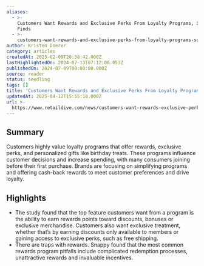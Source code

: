 ```yaml
---
aliases:
  - >-
    Customers Want Rewards and Exclusive Perks From Loyalty Programs, Survey
    Finds
  - >-
    customers-want-rewards-and-exclusive-perks-from-loyalty-programs-survey-finds
author: Kristen Doerer
category: articles
createdAt: 2025-02-09T20:38:42.000Z
lastHighlightedOn: 2024-07-13T07:12:06.053Z
publishedOn: 2024-07-09T00:00:00.000Z
source: reader
status: seedling
tags: []
title: 'Customers Want Rewards and Exclusive Perks From Loyalty Programs, Survey Finds'
updatedAt: 2025-04-12T15:55:18.000Z
url: >-
  https://www.retaildive.com/news/customers-want-rewards-exclusive-perks-loyalty-programs-Snappy-survey/720752/?utm_source=Sailthru&utm_medium=email&utm_campaign=Issue:%202024-07-10%20Retail%20Dive:%20Marketing%20%5Bissue:63762%5D&utm_term=Retail%20Dive:%20Marketing
---
```

## Summary

Customers highly value loyalty programs that offer rewards, exclusive perks, and personalized gifts like birthday treats. These programs influence customer decisions and increase spending, with many consumers joining before their first purchase. Brands are focusing on simplifying programs and offering cash-back rewards to meet customer preferences and drive loyalty.

## Highlights

- The study found that the top feature customers want from a program is the ability to earn rewards points toward discounts, bonuses or exclusive merchandise. Customers also want exclusive treatment, whether that’s by earning discounts only available to members or gaining access to exclusive perks, such as free shipping.
- There are traps with rewards. Snappy found that the most common rewards program pitfalls include complicated redemption processes, unattractive rewards and invaluable incentives.
